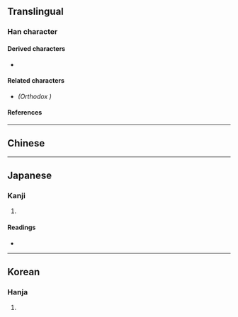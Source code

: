 {{also|嘗}}
{{character info}}
==Translingual==

===Han character===
{{Han char|rn=99|rad=甘|as=08|sn=13|four=|canj=FBRTM|ids=⿱𫩠甘}}

====Derived characters====
* {{l|mul|[[𭋌]], [[𧒩]], [[𨣛]], [[𩼝]], [[𣀏]], [[𥋤]]}}

====Related characters====
* {{l|mul|[[嘗]]}} ''(Orthodox {{w|Traditional Chinese characters|traditional form}})''

====References====
{{Han ref|kx=0754.160|dkj=21659|dj=1161.090|hdz=42414.110|uh=751E}}

----

==Chinese==
{{zh-see|嘗|v}}

----

==Japanese==

===Kanji===
{{ja-kanji|grade=|rs=甘08}}

# {{rfdef|ja|sort=甘08}}

====Readings====
* {{ja-readings|on=[[しょう]] (shō), [[じょう]] (jō)|kun=[[なめる]] (nameru), [[こころみる]] (kokoromiru), [[かって]] (katte)|nanori=}}

----

==Korean==

===Hanja===
{{ko-hanja|hangeul=상|eumhun=|rv=sang|mr=sang|y=sang}}

# {{rfdef|ko|sort=甘08}}